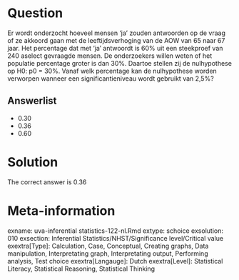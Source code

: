 Question
========

Er wordt onderzocht hoeveel mensen 'ja' zouden antwoorden op de vraag of ze akkoord gaan met de leeftijdsverhoging van de AOW van 65 naar 67 jaar. Het percentage dat met 'ja' antwoordt is 60% uit een steekproef van 240 aselect gevraagde mensen. De onderzoekers willen weten of het populatie percentage groter is dan 30%. Daartoe stellen zij de nulhypothese op H0: p0 = 30%. Vanaf welk percentage kan de nulhypothese worden verworpen wanneer een significantieniveau wordt gebruikt van 2,5%? 

Answerlist
----------
* 0.30
* 0.36
* 0.60

Solution
========

The correct answer is  0.36 

Meta-information
================
exname: uva-inferential statistics-122-nl.Rmd 
extype: schoice 
exsolution: 010 
exsection: Inferential Statistics/NHST/Significance level/Critical value
exextra[Type]: Calculation, Case, Conceptual, Creating graphs, Data manipulation, Interpretating graph, Interpretating output, Performing analysis, Test choice 
exextra[Langauge]: Dutch 
exextra[Level]: Statistical Literacy, Statistical Reasoning, Statistical Thinking 
